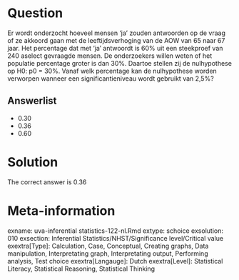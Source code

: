 Question
========

Er wordt onderzocht hoeveel mensen 'ja' zouden antwoorden op de vraag of ze akkoord gaan met de leeftijdsverhoging van de AOW van 65 naar 67 jaar. Het percentage dat met 'ja' antwoordt is 60% uit een steekproef van 240 aselect gevraagde mensen. De onderzoekers willen weten of het populatie percentage groter is dan 30%. Daartoe stellen zij de nulhypothese op H0: p0 = 30%. Vanaf welk percentage kan de nulhypothese worden verworpen wanneer een significantieniveau wordt gebruikt van 2,5%? 

Answerlist
----------
* 0.30
* 0.36
* 0.60

Solution
========

The correct answer is  0.36 

Meta-information
================
exname: uva-inferential statistics-122-nl.Rmd 
extype: schoice 
exsolution: 010 
exsection: Inferential Statistics/NHST/Significance level/Critical value
exextra[Type]: Calculation, Case, Conceptual, Creating graphs, Data manipulation, Interpretating graph, Interpretating output, Performing analysis, Test choice 
exextra[Langauge]: Dutch 
exextra[Level]: Statistical Literacy, Statistical Reasoning, Statistical Thinking 
